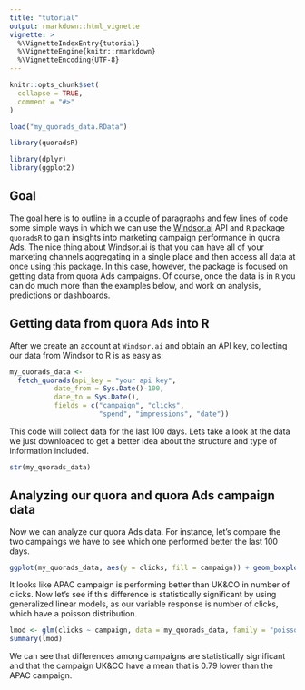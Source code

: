 ```yaml
---
title: "tutorial"
output: rmarkdown::html_vignette
vignette: >
  %\VignetteIndexEntry{tutorial}
  %\VignetteEngine{knitr::rmarkdown}
  %\VignetteEncoding{UTF-8}
---
```


```r
knitr::opts_chunk$set(
  collapse = TRUE,
  comment = "#>"
)

load("my_quorads_data.RData")
```

```r
library(quoradsR)

library(dplyr)
library(ggplot2)
```


## Goal

The goal here is to outline in a couple of paragraphs and few lines of code some simple ways in which we can use the [Windsor.ai](https://windsor.ai/) API and `R` package `quoradsR` to gain insights into marketing campaign performance in quora Ads. The nice thing about Windsor.ai is that you can have all of your marketing channels aggregating in a single place and then access all data at once using this package. In this case, however, the package is focused on getting data from quora Ads campaigns. Of course, once the data is in `R` you can do much more than the examples below, and work on analysis, predictions or dashboards.

## Getting data from quora Ads into R

After we create an account at  `Windsor.ai`  and obtain an API key, collecting our data from Windsor to R is as easy as:

```r

my_quorads_data <-
  fetch_quorads(api_key = "your api key",
           date_from = Sys.Date()-100,
           date_to = Sys.Date(),
           fields = c("campaign", "clicks",
                      "spend", "impressions", "date")) 
```

This code will collect data for the last 100 days. Lets take a look at the data we just downloaded to get a better idea about the structure and type of information included. 

```r
str(my_quorads_data)
```

## Analyzing our quora  and quora Ads campaign data 

Now we can analyze our quora Ads data. For instance, let's compare the two campaings we have to see which one performed better the last 100 days. 

```r
ggplot(my_quorads_data, aes(y = clicks, fill = campaign)) + geom_boxplot()
```

It looks like APAC campaign is performing better than  UK&CO in number of clicks. Now let's see if this difference is statistically significant by using generalized linear models, as our variable response is number of clicks, which have a poisson distribution.

```r
lmod <- glm(clicks ~ campaign, data = my_quorads_data, family = "poisson")
summary(lmod)
```

We can see that differences among campaigns are statistically significant and that the campaign UK&CO have a mean that is 0.79 lower than the APAC campaign.
